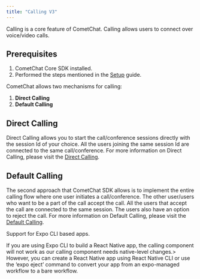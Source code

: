 ```yaml
---
title: "Calling V3"
---
```




Calling is a core feature of CometChat. Calling allows users to connect over voice/video calls.

## Prerequisites

1. CometChat Core SDK installed.
2. Performed the steps mentioned in the [Setup](/docs/sdk/react-native/3.0/setup#calling-component-configuration) guide.

CometChat allows two mechanisms for calling:

1. **Direct Calling**
2. **Default Calling**

## Direct Calling

Direct Calling allows you to start the call/conference sessions directly with the session Id of your choice. All the users joining the same session Id are connected to the same call/conference. For more information on Direct Calling, please visit the [Direct Calling](/docs/sdk/react-native/3.0/calling-direct-calling).

## Default Calling

The second approach that CometChat SDK allows is to implement the entire calling flow where one user initiates a call/conference. The other user/users who want to be a part of the call accept the call. All the users that accept the call are connected to the same session. The users also have an option to reject the call. For more information on Default Calling, please visit the [Default Calling](/docs/sdk/react-native/3.0/calling-default-calling).

<Warning>
Support for Expo CLI based apps.

If you are using Expo CLI to build a React Native app, the calling component will not work as our calling component needs native-level changes.> However, you can create a React Native app using React Native CLI or use the ‘expo eject’ command to convert your app from an expo-managed workflow to a bare workflow.

</Warning>
